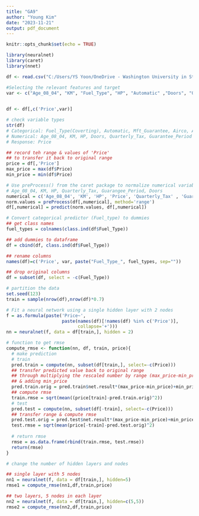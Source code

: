 ---
title: "GA9"
author: "Young Kim"
date: "2023-11-21"
output: pdf_document
---

```{r setup, include=FALSE}
knitr::opts_chunk$set(echo = TRUE)
```

```{r}
library(neuralnet)
library(caret)
library(nnet)

df <- read.csv("C:/Users/YS Yoon/OneDrive - Washington University in St. Louis/23 Fall Semester/3. [DAT 500S W 1000 S24] Machine Learning/Module9 Neural Network/Lecture/ToyotaCorolla.csv")

#Selecting the relevant features and target
var <- c("Age_08_04", "KM", "Fuel_Type", "HP", "Automatic" ,"Doors", "Quarterly_Tax" ,"Mfr_Guarantee", "Guarantee_Period", "Airco", "Automatic_airco", "CD_Player", "Powered_Windows", "Sport_Model", "Tow_Bar")
  

df <- df[,c('Price',var)]

# check variable types
str(df)
# Categorical: Fuel_Type(Coverting), Automatic, Mft_Guarantee, Airco, Automatic_airco, CD_Player, Powered_windows, Sport_Model, Tow_Bar
# Numerical: Age_08_04, KM, HP, Doors, Quarterly_Tax, Guarantee_Period
# Response: Price

```

```{r}
## record teh range & values of 'Price'
## to transfer it back to original range
price = df[,'Price']
max_price = max(df$Price)
min_price = min(df$Price)
```


```{r}
# Use preProcess() from the caret package to normalize numerical variables
# Age_08_04, KM, HP, Quarterly_Tax, Guarangee_Period, Doors
numerical = c('Age_08_04', 'KM', 'HP', 'Price', 'Quarterly_Tax' , 'Guarantee_Period', 'Doors')
norm.values = preProcess(df[,numerical], method='range')
df[,numerical] = predict(norm.values, df[,numerical])
```

```{r}
# Convert categorical predictor (Fuel_type) to dummies
## get class names
fuel_types = colnames(class.ind(df$Fuel_Type))

## add dummies to dataframe
df = cbind(df, class.ind(df$Fuel_Type))

## rename columns
names(df)=c('Price', var, paste("Fuel_Type_", fuel_types, sep=""))

## drop original columns
df = subset(df, select = -c(Fuel_Type))
```

```{r}
# partition the data
set.seed(123)
train = sample(nrow(df),nrow(df)*0.7)

# Fit a neural network using a single hidden layer with 2 nodes
f = as.formula(paste('Price~',
                     paste(names(df)[!names(df) %in% c('Price')],
                           collapse='+')))
nn = neuralnet(f, data = df[train,], hidden = 2)
```


```{r}
# function to get rmse
compute_rmse <- function(nn, df, train, price){
  # make prediction
  # train
  pred.train = compute(nn, subset(df[train,], select=-c(Price)))
  ## transfer predicted value back to original range
  ## through multiplying the rescaled number by range (max_price-min_price)
  ## & adding min_price
  pred.train.orig = pred.train$net.result*(max_price-min_price)+min_price
  ## compute rmse
  train.rmse = sqrt(mean((price[train]-pred.train.orig)^2))
  # test
  pred.test = compute(nn, subset(df[-train], select=-c(Price)))
  ## transfer range & compute rmse
  pred.test.orig = pred.test$net.result*(max_price-min_price)+min_price
  test.rmse = sqrt(mean(price[-train]-pred.test.orig)^2)
  
  # return rmse
  rmse = as.data.frame(rbind(train.rmse, test.rmse))
  return(rmse)
}
```

```{r}
# change the number of hidden layers and nodes

## single layer with 5 nodes
nn1 = neuralnet(f, data = df[train,], hidden=5)
rmse1 = compute_rmse(nn1,df,train,price)

## two layers, 5 nodes in each layer
nn2 = neuralnet(f, data = df[train,], hidden=c(5,5))
rmse2 = compute_rmse(nn2,df,train,price)

```

